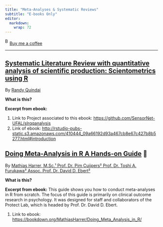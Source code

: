 ```yaml
---
title: "Meta-Analyses & Systematic Reviews"
subtitle: "E-books Only"
editor: 
  markdown: 
    wrap: 72
---
```


<link href="https://fonts.googleapis.com/css?family=Cookie" rel="stylesheet"><a class="bmc-button" target="_blank" href="https://www.buymeacoffee.com/JoscelinRocha">![Buy
me a
coffee](https://cdn.buymeacoffee.com/buttons/bmc-new-btn-logo.svg){alt="Buy me a coffee"
width="15" height="21"}Buy me a coffee</a>

------------------------------------------------------------------------

## [Systematic Literature Review with quantitative analysis of scientific production: Scientometrics using R](http://rstudio-pubs-static.s3.amazonaws.com/410444_09a66192d93a467cb8e67c427b8b5277.html)

By [Randy
Quindai](http://rstudio-pubs-static.s3.amazonaws.com/410444_09a66192d93a467cb8e67c427b8b5277.html)

**What is this?**

**Excerpt from ebook:**

1.  Link to Project associated to this ebook:
    <https://github.com/SensorNet-UFAL/slrqqanalysis>
2.  Link of ebook:
    <http://rstudio-pubs-static.s3.amazonaws.com/410444_09a66192d93a467cb8e67c427b8b5277.html#introduction>

## [Doing Meta-Analysis in R A Hands-on Guide](https://bookdown.org/MathiasHarrer/Doing_Meta_Analysis_in_R/) 💯

By [Mathias Harrer, M.Sc.¹ Prof. Dr. Pim Cuijpers² Prof. Dr. Toshi A.
Furukawa³ Assoc. Prof. Dr. David D.
Ebert²](https://bookdown.org/MathiasHarrer/Doing_Meta_Analysis_in_R/)

**What is this?**

**Excerpt from ebook:** This guide shows you how to conduct
meta-analyses in R from scratch. The focus of this guide is primarily on
clinical outcome research in psychology. It was designed for staff and
collaborators of the Protect Lab, which is headed by Prof. Dr. David D.
Ebert.

1.  Link to ebook:
    <https://bookdown.org/MathiasHarrer/Doing_Meta_Analysis_in_R/>
